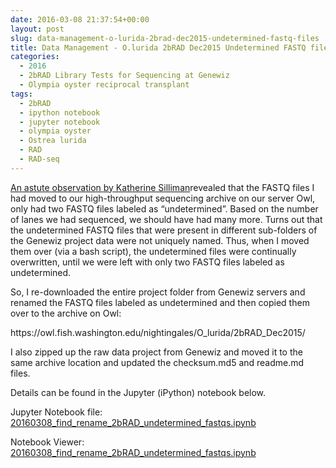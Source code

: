 ```yaml
---
date: 2016-03-08 21:37:54+00:00
layout: post
slug: data-management-o-lurida-2brad-dec2015-undetermined-fastq-files
title: Data Management - O.lurida 2bRAD Dec2015 Undetermined FASTQ files
categories:
  - 2016
  - 2bRAD Library Tests for Sequencing at Genewiz
  - Olympia oyster reciprocal transplant
tags:
  - 2bRAD
  - ipython notebook
  - jupyter notebook
  - olympia oyster
  - Ostrea lurida
  - RAD
  - RAD-seq
---
```


[An astute observation by Katherine Silliman ](https://github.com/RobertsLab/project-olympia.oyster-genomic/issues/13)revealed that the FASTQ files I had moved to our high-throughput sequencing archive on our server Owl, only had two FASTQ files labeled as "undetermined". Based on the number of lanes we had sequenced, we should have had many more. Turns out that the undetermined FASTQ files that were present in different sub-folders of the Genewiz project data were not uniquely named. Thus, when I moved them over (via a bash script), the undetermined files were continually overwritten, until we were left with only two FASTQ files labeled as undetermined.

So, I re-downloaded the entire project folder from Genewiz servers and renamed the FASTQ files labeled as undetermined and then copied them over to the archive on Owl:

https://owl.fish.washington.edu/nightingales/O_lurida/2bRAD_Dec2015/

I also zipped up the raw data project from Genewiz and moved it to the same archive location and updated the checksum.md5 and readme.md files.

Details can be found in the Jupyter (iPython) notebook below.

Jupyter Notebook file: [20160308_find_rename_2bRAD_undetermined_fastqs.ipynb](https://eagle.fish.washington.edu/Arabidopsis/iPythonNotebooks/20160308_find_rename_2bRAD_undetermined_fastqs.ipynb)

Notebook Viewer: [20160308_find_rename_2bRAD_undetermined_fastqs.ipynb](https://nbviewer.jupyter.org/url/eagle.fish.washington.edu/Arabidopsis/iPythonNotebooks/20160308_find_rename_2bRAD_undetermined_fastqs.ipynb)




